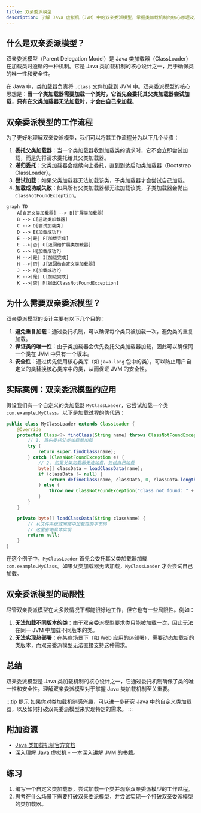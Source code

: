 ```yaml
---
title: 双亲委派模型
description: 了解 Java 虚拟机（JVM）中的双亲委派模型，掌握类加载机制的核心原理及其实际应用。
---
```


## 什么是双亲委派模型？

双亲委派模型（Parent Delegation Model）是 Java 类加载器（ClassLoader）在加载类时遵循的一种机制。它是 Java 类加载机制的核心设计之一，用于确保类的唯一性和安全性。

在 Java 中，类加载器负责将 `.class` 文件加载到 JVM 中。双亲委派模型的核心思想是：**当一个类加载器需要加载一个类时，它首先会委托其父类加载器尝试加载，只有在父类加载器无法加载时，才会由自己来加载**。

## 双亲委派模型的工作流程

为了更好地理解双亲委派模型，我们可以将其工作流程分为以下几个步骤：

1. **委托父类加载器**：当一个类加载器收到加载类的请求时，它不会立即尝试加载，而是先将请求委托给其父类加载器。
2. **递归委托**：父类加载器会继续向上委托，直到到达启动类加载器（Bootstrap ClassLoader）。
3. **尝试加载**：如果父类加载器无法加载该类，子类加载器才会尝试自己加载。
4. **加载成功或失败**：如果所有父类加载器都无法加载该类，子类加载器会抛出 `ClassNotFoundException`。

```mermaid
graph TD
    A[自定义类加载器] --> B[扩展类加载器]
    B --> C[启动类加载器]
    C --> D[尝试加载类]
    D --> E{加载成功?}
    E -->|是| F[加载完成]
    E -->|否| G[返回给扩展类加载器]
    G --> H{加载成功?}
    H -->|是| I[加载完成]
    H -->|否| J[返回给自定义类加载器]
    J --> K{加载成功?}
    K -->|是| L[加载完成]
    K -->|否| M[抛出ClassNotFoundException]
```

## 为什么需要双亲委派模型？

双亲委派模型的设计主要有以下几个目的：

1. **避免重复加载**：通过委托机制，可以确保每个类只被加载一次，避免类的重复加载。
2. **保证类的唯一性**：由于类加载器会优先委托父类加载器加载，因此可以确保同一个类在 JVM 中只有一个版本。
3. **安全性**：通过优先使用核心类库（如 `java.lang` 包中的类），可以防止用户自定义的类替换核心类库中的类，从而保证 JVM 的安全性。

## 实际案例：双亲委派模型的应用

假设我们有一个自定义的类加载器 `MyClassLoader`，它尝试加载一个类 `com.example.MyClass`。以下是加载过程的伪代码：

```java
public class MyClassLoader extends ClassLoader {
    @Override
    protected Class<?> findClass(String name) throws ClassNotFoundException {
        // 1. 首先委托父类加载器加载
        try {
            return super.findClass(name);
        } catch (ClassNotFoundException e) {
            // 2. 如果父类加载器无法加载，尝试自己加载
            byte[] classData = loadClassData(name);
            if (classData != null) {
                return defineClass(name, classData, 0, classData.length);
            } else {
                throw new ClassNotFoundException("Class not found: " + name);
            }
        }
    }

    private byte[] loadClassData(String className) {
        // 从文件系统或网络中加载类的字节码
        // 这里省略具体实现
        return null;
    }
}
```

在这个例子中，`MyClassLoader` 首先会委托其父类加载器加载 `com.example.MyClass`。如果父类加载器无法加载，`MyClassLoader` 才会尝试自己加载。

## 双亲委派模型的局限性

尽管双亲委派模型在大多数情况下都能很好地工作，但它也有一些局限性。例如：

1. **无法加载不同版本的类**：由于双亲委派模型要求类只能被加载一次，因此无法在同一 JVM 中加载不同版本的类。
2. **无法实现热部署**：在某些场景下（如 Web 应用的热部署），需要动态加载新的类版本，而双亲委派模型无法直接支持这种需求。

## 总结

双亲委派模型是 Java 类加载机制的核心设计之一，它通过委托机制确保了类的唯一性和安全性。理解双亲委派模型对于掌握 Java 类加载机制至关重要。

:::tip 提示
如果你对类加载机制感兴趣，可以进一步研究 Java 中的自定义类加载器，以及如何打破双亲委派模型来实现特定的需求。
:::

## 附加资源

- [Java 类加载机制官方文档](https://docs.oracle.com/javase/specs/jvms/se17/html/jvms-5.html)
- [深入理解 Java 虚拟机](https://book.douban.com/subject/34907497/) - 一本深入讲解 JVM 的书籍。

## 练习

1. 编写一个自定义类加载器，尝试加载一个类并观察双亲委派模型的工作过程。
2. 思考在什么场景下需要打破双亲委派模型，并尝试实现一个打破双亲委派模型的类加载器。